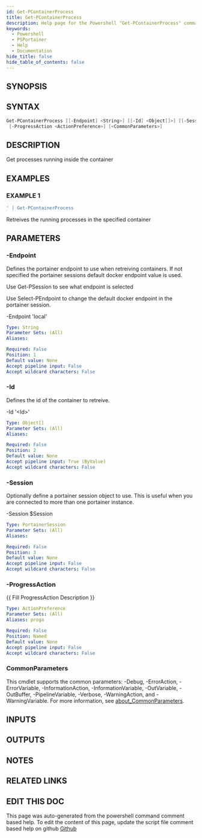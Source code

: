 ```yaml
---
id: Get-PContainerProcess
title: Get-PContainerProcess
description: Help page for the Powershell "Get-PContainerProcess" command
keywords:
  - Powershell
  - PSPortainer
  - Help
  - Documentation
hide_title: false
hide_table_of_contents: false
---
```


## SYNOPSIS

## SYNTAX

```powershell
Get-PContainerProcess [[-Endpoint] <String>] [[-Id] <Object[]>] [[-Session] <PortainerSession>]
 [-ProgressAction <ActionPreference>] [<CommonParameters>]
```

## DESCRIPTION

Get processes running inside the container

## EXAMPLES

### EXAMPLE 1

```powershell
' | Get-PContainerProcess
```

Retreives the running processes in the specified container

## PARAMETERS

### -Endpoint

Defines the portainer endpoint to use when retreiving containers.
If not specified the portainer sessions default docker endpoint value is used.

Use Get-PSession to see what endpoint is selected

Use Select-PEndpoint to change the default docker endpoint in the portainer session.

-Endpoint 'local'

```yaml
Type: String
Parameter Sets: (All)
Aliases:

Required: False
Position: 1
Default value: None
Accept pipeline input: False
Accept wildcard characters: False
```

### -Id

Defines the id of the container to retreive.

-Id '&lt;Id&gt;'

```yaml
Type: Object[]
Parameter Sets: (All)
Aliases:

Required: False
Position: 2
Default value: None
Accept pipeline input: True (ByValue)
Accept wildcard characters: False
```

### -Session

Optionally define a portainer session object to use.
This is useful when you are connected to more than one portainer instance.

-Session $Session

```yaml
Type: PortainerSession
Parameter Sets: (All)
Aliases:

Required: False
Position: 3
Default value: None
Accept pipeline input: False
Accept wildcard characters: False
```

### -ProgressAction

\{\{ Fill ProgressAction Description \}\}

```yaml
Type: ActionPreference
Parameter Sets: (All)
Aliases: proga

Required: False
Position: Named
Default value: None
Accept pipeline input: False
Accept wildcard characters: False
```

### CommonParameters

This cmdlet supports the common parameters: -Debug, -ErrorAction, -ErrorVariable, -InformationAction, -InformationVariable, -OutVariable, -OutBuffer, -PipelineVariable, -Verbose, -WarningAction, and -WarningVariable. For more information, see [about_CommonParameters](http://go.microsoft.com/fwlink/?LinkID=113216).

## INPUTS

## OUTPUTS

## NOTES

## RELATED LINKS

## EDIT THIS DOC 

This page was auto-generated from the powershell command comment based help. To edit the content of this page, update the script file comment based help on github [Github](https://github.com/hanpq/PSPortainer)
